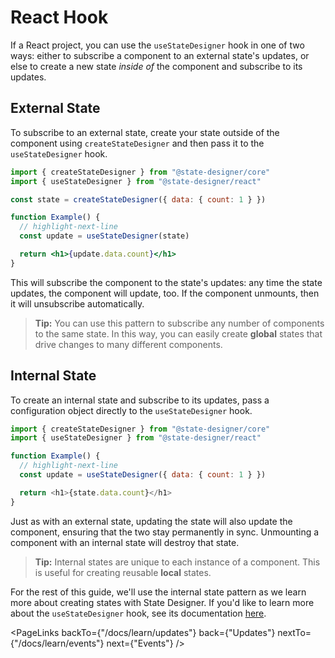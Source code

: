 # React Hook

If a React project, you can use the `useStateDesigner` hook in one of two ways: either to subscribe a component to an external state's updates, or else to create a new state _inside of_ the component and subscribe to its updates.

## External State

To subscribe to an external state, create your state outside of the component using `createStateDesigner` and then pass it to the `useStateDesigner` hook.

```jsx
import { createStateDesigner } from "@state-designer/core"
import { useStateDesigner } from "@state-designer/react"

const state = createStateDesigner({ data: { count: 1 } })

function Example() {
  // highlight-next-line
  const update = useStateDesigner(state)

  return <h1>{update.data.count}</h1>
}
```

This will subscribe the component to the state's updates: any time the state updates, the component will update, too. If the component unmounts, then it will unsubscribe automatically.

> **Tip:** You can use this pattern to subscribe any number of components to the same state. In this way, you can easily create **global** states that drive changes to many different components.

## Internal State

To create an internal state and subscribe to its updates, pass a configuration object directly to the `useStateDesigner` hook.

```js
import { createStateDesigner } from "@state-designer/core"
import { useStateDesigner } from "@state-designer/react"

function Example() {
  // highlight-next-line
  const update = useStateDesigner({ data: { count: 1 } })

  return <h1>{state.data.count}</h1>
}
```

Just as with an external state, updating the state will also update the component, ensuring that the two stay permanently in sync. Unmounting a component with an internal state will destroy that state.

> **Tip:** Internal states are unique to each instance of a component. This is useful for creating reusable **local** states.

For the rest of this guide, we'll use the internal state pattern as we learn more about creating states with State Designer. If you'd like to learn more about the `useStateDesigner` hook, see its documentation [here](/docs/api/useStateDesigner).

<PageLinks
  backTo={"/docs/learn/updates"}
  back={"Updates"}
  nextTo={"/docs/learn/events"}
  next={"Events"}
/>
